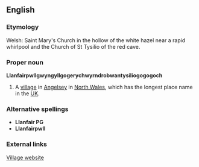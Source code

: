 ==English==
===Etymology===
Welsh: Saint Mary's Church in the hollow of the white hazel near a rapid whirlpool and the Church of St Tysilio of the red cave.<!--break down word by word-->

===Proper noun===
'''Llanfairpwllgwyngyllgogerychwyrndrobwantysiliogogogoch'''
# A [[village]] in [[Angelsey]] in [[North Wales]], which has the longest place name in the [[UK]].
{{wikipedia2|Llanfair PG}}
===Alternative spellings===
*'''Llanfair PG'''
*'''Llanfairpwll'''
===External links===
[http://www.llanfairpwllgwyngyllgogerychwyrndrobwllllantysiliogogogoch.co.uk/index.htm Village website]
{{rfd}}
